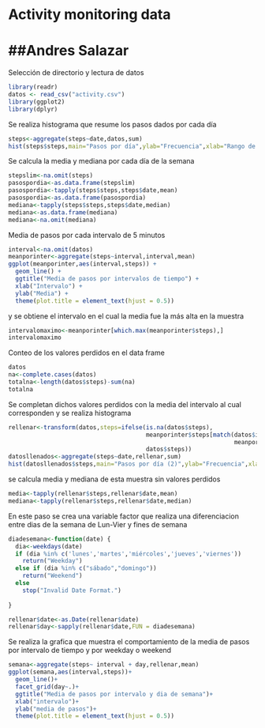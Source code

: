 Activity monitoring data
=====
##Andres Salazar
=====
Selección de directorio y lectura de datos

```r
library(readr)
datos <- read_csv("activity.csv")
library(ggplot2)
library(dplyr)
```

Se realiza histograma que resume los pasos dados por cada día
```r
steps<-aggregate(steps~date,datos,sum)
hist(steps$steps,main="Pasos por día",ylab="Frecuencia",xlab="Rango de pasos")
```

Se calcula la media y mediana por cada día de la semana
```r
stepslim<-na.omit(steps)
pasospordia<-as.data.frame(stepslim)
pasospordia<-tapply(steps$steps,steps$date,mean)
pasospordia<-as.data.frame(pasospordia)
mediana<-tapply(steps$steps,steps$date,median)
mediana<-as.data.frame(mediana)
mediana<-na.omit(mediana)
```

Media de pasos por cada intervalo de 5 minutos
```r
interval<-na.omit(datos)
meanporinter<-aggregate(steps~interval,interval,mean)
ggplot(meanporinter,aes(interval,steps)) +
  geom_line() +
  ggtitle("Media de pasos por intervalos de tiempo") +
  xlab("Intervalo") +
  ylab("Media") +
  theme(plot.title = element_text(hjust = 0.5))
```

y se obtiene el intervalo en el cual la media fue la más alta en la muestra

```r
intervalomaximo<-meanporinter[which.max(meanporinter$steps),]
intervalomaximo
```

Conteo de los valores perdidos en el data frame
```r
datos
na<-complete.cases(datos)
totalna<-length(datos$steps)-sum(na)
totalna
```
Se completan dichos valores perdidos con la media del intervalo al cual corresponden y se realiza histograma
```r
rellenar<-transform(datos,steps=ifelse(is.na(datos$steps),
                                       meanporinter$steps[match(datos$interval,
                                                                meanporinter$interval)],
                                       datos$steps))
datosllenados<-aggregate(steps~date,rellenar,sum)
hist(datosllenados$steps,main="Pasos por día (2)",ylab="Frecuencia",xlab="Rango de pasos")
```

se calcula media y mediana de esta muestra sin valores perdidos
```r
media<-tapply(rellenar$steps,rellenar$date,mean)
mediana<-tapply(rellenar$steps,rellenar$date,median)
```

En este paso se crea una variable factor que realiza una diferenciacion entre dias de la semana de Lun-Vier y fines de semana

```r
diadesemana<-function(date) {
  dia<-weekdays(date)
  if (dia %in% c('lunes','martes','miércoles','jueves','viernes'))
    return("Weekday")
  else if (dia %in% c("sábado","domingo"))
    return("Weekend")
  else 
    stop("Invalid Date Format.")
  
}

rellenar$date<-as.Date(rellenar$date)
rellenar$day<-sapply(rellenar$date,FUN = diadesemana)
```

Se realiza la grafica que muestra el comportamiento de la media de pasos por intervalo de tiempo y por weekday o weekend
```r
semana<-aggregate(steps~ interval + day,rellenar,mean)
ggplot(semana,aes(interval,steps))+
  geom_line()+
  facet_grid(day~.)+
  ggtitle("Media de pasos por intervalo y dia de semana")+
  xlab("intervalo")+
  ylab("media de pasos")+
  theme(plot.title = element_text(hjust = 0.5))
```
